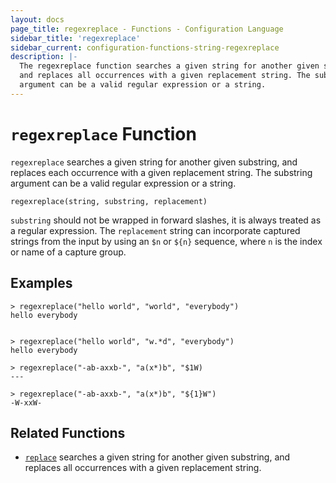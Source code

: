 ```yaml
---
layout: docs
page_title: regexreplace - Functions - Configuration Language
sidebar_title: 'regexreplace'
sidebar_current: configuration-functions-string-regexreplace
description: |-
  The regexreplace function searches a given string for another given substring,
  and replaces all occurrences with a given replacement string. The substring
  argument can be a valid regular expression or a string.
---
```


# `regexreplace` Function

`regexreplace` searches a given string for another given substring, and
replaces each occurrence with a given replacement string. The substring
argument can be a valid regular expression or a string.

```hcl
regexreplace(string, substring, replacement)
```

`substring` should not be wrapped in forward slashes, it is always treated as a
regular expression. The `replacement` string can incorporate captured strings
from the input by using an `$n` or `${n}` sequence, where `n` is the index or
name of a capture group.

## Examples

```text
> regexreplace("hello world", "world", "everybody")
hello everybody


> regexreplace("hello world", "w.*d", "everybody")
hello everybody

> regexreplace("-ab-axxb-", "a(x*)b", "$1W)
---

> regexreplace("-ab-axxb-", "a(x*)b", "${1}W")
-W-xxW-
```

## Related Functions

- [`replace`](/docs/from-1.5/functions/string/replace) searches a given string for another given
  substring, and replaces all occurrences with a given replacement string.
